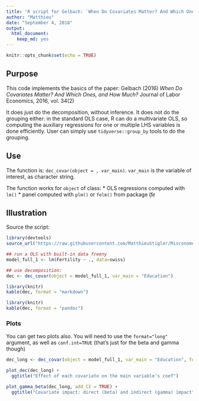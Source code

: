 ```yaml
---
title: 'R script for Gelbach: `When Do Covariates Matter? And Which Ones, and How Much?`'
author: "Matthieu"
date: "September 4, 2018"
output:
  html_document:
    keep_md: yes
---
```


```r
knitr::opts_chunk$set(echo = TRUE)
```

## Purpose

This code implements the basics of the paper: Gelbach (2016) *When Do Covariates Matter? And Which Ones, and How Much?* Journal of Labor Economics, 2016, vol. 34(2)

It does just do the decomposition, without inference. It does not do the grouping either: in the standard OLS case, R can do a multivariate OLS, so computing the auxiliary regressions for one or multiple LHS variables is done efficiently. User can simply use `tidyverse::group_by` tools to do the grouping. 


## Use

The function is: `dec_covar(object = , var_main)`. `var_main` is the variable of interest, as character string.

The function works for `object` of class:
 * OLS regressions computed with `lm()` 
 * panel computed with  `plm()` or `felm()` from package *lfe*


## Illustration


Source the script:

```r
library(devtools)
source_url("https://raw.githubusercontent.com/MatthieuStigler/Misconometrics/master/Gelbach_decompo/dec_covar.R")
```

```r
## run a OLS with built-in data freeny
model_full_1 <- lm(Fertility ~ ., data=swiss)

## use decomposition:
dec <- dec_covar(object = model_full_1, var_main = "Education")
```


```r
library(knitr)
kable(dec, format = "markdown")
```

```r
library(knitr)
kable(dec, format = "pandoc")
```

### Plots

You can get two plots also. You will need to use the `format="long"` argument, as well as `conf.int=TRUE` (that's just for the beta and gamma though)

```r
dec_long <- dec_covar(object = model_full_1, var_main = "Education", format = "long", add_coefs = TRUE, conf.int = TRUE)
```

```r
plot_dec(dec_long) +
  ggtitle("Effect of each covariate on the main variable's coef")
```

```r
plot_gamma_beta(dec_long, add_CI = TRUE) +
  ggtitle("Covariate impact: direct (beta) and indirect (gamma) impact")
```

